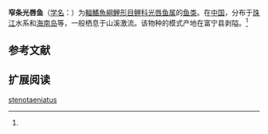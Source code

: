 {{Speciesbox
| name = 窄条光唇鱼
| status = NE
| status_system = IUCN3.1
| image = 
| genus = Acrossocheilus
| species = stenotaeniatus
| authority = Chu et Cui, 1989<ref name='id5926'>{{cite web| url =http://www.bioinfo.cn/db05/BjdwSpecies.php?action=view&id=5926| title =窄条光唇鱼| work =中国动物物种编目数据库| publisher =中国科学院微生物研究所| author =中国科学院动物研究所| accessdate =2009-04-11| deadurl =yes| archiveurl =https://web.archive.org/web/20160305060153/http://www.bioinfo.cn/db05/BjdwSpecies.php?action=view&id=5926| archivedate =2016-03-05}}</ref>
| synonyms = 
}}

'''窄条光唇鱼'''（[[学名|学名]]：{{lang|la|''Acrossocheilus stenotaeniatus''}}）为[[輻鰭魚綱|輻鰭魚綱]][[鯉形目|鯉形目]][[鲤科|鲤科]][[光唇鱼属|光唇鱼属]]的[[鱼类|鱼类]]。在[[中国|中国]]，分布于[[珠江|珠江]]水系和[[海南岛|海南岛]]等，一般栖息于山溪激流。该物种的模式产地在富宁县剥隘。<ref name='id5926'/>

== 参考文献 ==
{{reflist}}

== 扩展阅读 ==
{{refbegin}}
{{wikispecies-inline|Acrossocheilus stenotaeniatus|窄条光唇鱼}}
{{refend}}
{{Taxonbar|from=Q1039393}}

[[Category:光唇鱼属|stenotaeniatus]]


{{鯉形目小作品}}